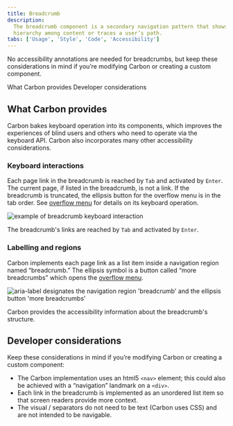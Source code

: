 ```yaml
---
title: Breadcrumb
description:
  The breadcrumb component is a secondary navigation pattern that shows
  hierarchy among content or traces a user’s path.
tabs: ['Usage', 'Style', 'Code', 'Accessibility']
---
```


<PageDescription>

No accessibility annotations are needed for breadcrumbs, but keep these considerations in mind if you’re modifying Carbon or creating a custom component.

</PageDescription>

<AnchorLinks>
  <AnchorLink>What Carbon provides</AnchorLink>
  <AnchorLink>Developer considerations</AnchorLink>
</AnchorLinks>

## What Carbon provides

Carbon bakes keyboard operation into its components, which improves the experiences of blind users and others who need to operate via the keyboard API. Carbon also incorporates many other accessibility considerations.

### Keyboard interactions

Each page link in the breadcrumb is reached by `Tab` and activated by `Enter`. The current page, if listed in the breadcrumb, is not a link. If the breadcrumb is truncated, the ellipsis button for the overflow menu is in the tab order. See [overflow menu](https://carbondesignsystem.com/components/overflow-menu/usage/) for details on its keyboard operation.

<Row>
<Column colLg={8}>

![example of breadcrumb keyboard interaction](images/breadcrumb-accessibility-1.png)

</Column>
</Row>

The breadcrumb's links are reached by `Tab` and activated by `Enter`.

### Labelling and regions

Carbon implements each page link as a list item inside a navigation region named “breadcrumb.” The ellipsis symbol is a button called “more breadcrumbs” which opens the [overflow menu](https://carbondesignsystem.com/components/overflow-menu/usage/).

<Row>
<Column colLg={8}>

![aria-label designates the navigation region 'breadcrumb' and the ellipsis button 'more breadcrumbs’](images/breadcrumb-accessibility-2.png)

</Column>
</Row>

Carbon provides the accessibility information about the breadcrumb's structure.

## Developer considerations

Keep these considerations in mind if you’re modifying Carbon or creating a custom component:

* The Carbon implementation uses an html5 `<nav>` element; this could also be achieved with a “navigation” landmark on a `<div>`.
* Each link in the breadcrumb is implemented as an unordered list item so that screen readers provide more context.
* The visual / separators do not need to be text (Carbon uses CSS) and are not intended to be navigable.